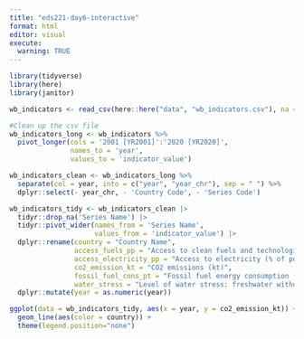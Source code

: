 ```yaml
---
title: "eds221-day6-interactive"
format: html
editor: visual
execute:
  warning: TRUE
---
```


```r
library(tidyverse)
library(here)
library(janitor)
```

```r
wb_indicators <- read_csv(here::here("data", "wb_indicators.csv"), na = c("..","")) #na shows to disregard the columns that say nothing and also have ".."
```

```r
#Clean up the csv file
wb_indicators_long <- wb_indicators %>% 
  pivot_longer(cols = '2001 [YR2001]':'2020 [YR2020]',
               names_to = 'year',
               values_to = 'indicator_value')
```

```r
wb_indicators_clean <- wb_indicators_long %>% 
  separate(col = year, into = c("year", "year_chr"), sep = " ") %>% 
  dplyr::select(- year_chr, - 'Country Code', - 'Series Code')
```

```r
wb_indicators_tidy <- wb_indicators_clean |> 
  tidyr::drop_na('Series Name') |>
  tidyr::pivot_wider(names_from = 'Series Name',
                     values_from = 'indicator_value') |>
  dplyr::rename(country = "Country Name",
                access_fuels_pp = "Access to clean fuels and technologies for cooking (% of population)",
                access_electricity_pp = "Access to electricity (% of population)",
                co2_emission_kt = "CO2 emissions (kt)",
                fossil_fuel_cons_pt = "Fossil fuel energy consumption (% of total)",
                water_stress = "Level of water stress: freshwater withdrawal as a proportion of available freshwater resources") %>% 
  dplyr::mutate(year = as.numeric(year))
```

```r
ggplot(data = wb_indicators_tidy, aes(x = year, y = co2_emission_kt)) + 
  geom_line(aes(color = country)) + 
  theme(legend.position="none")
```
